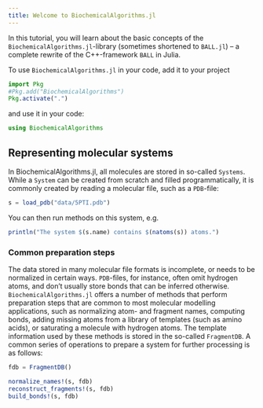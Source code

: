 ```yaml
---
title: Welcome to BiochemicalAlgorithms.jl
---
```


In this tutorial, you will learn about the basic concepts of the ```BiochemicalAlgorithms.jl```-library (sometimes shortened to ```BALL.jl```) -- a complete rewrite of the C++-framework ```BALL``` in Julia.

To use ```BiochemicalAlgorithms.jl``` in your code, add it to your project

```julia
import Pkg
#Pkg.add("BiochemicalAlgorithms")
Pkg.activate(".")
```


and use it in your code:

```julia
using BiochemicalAlgorithms
```


## Representing molecular systems

In BiochemicalAlgorithms.jl, all molecules are stored in so-called ```Systems```. While a ```System``` can be created from scratch and filled programmatically, it is commonly created by reading a molecular file, such as a ```PDB```-file:

```julia
s = load_pdb("data/5PTI.pdb")
```

You can then run methods on this system, e.g.

```julia
println("The system $(s.name) contains $(natoms(s)) atoms.")
```

### Common preparation steps

The data stored in many molecular file formats is incomplete, or needs to be normalized in certain ways. ```PDB```-files, for instance, often omit hydrogen atoms, and don't usually store bonds that can be inferred otherwise. ```BiochemicalAlgorithms.jl``` offers a number of methods that perform preparation steps that are common to most molecular modelling applications, such as normalizing atom- and fragment names, computing bonds, adding missing atoms from a library of templates (such as amino acids), or saturating a molecule with hydrogen atoms. The template information used by these methods is stored in the so-called ```FragmentDB```. A common series of operations to prepare a system for further processing is as follows:

```julia
fdb = FragmentDB()

normalize_names!(s, fdb)
reconstruct_fragments!(s, fdb)
build_bonds!(s, fdb)
```
